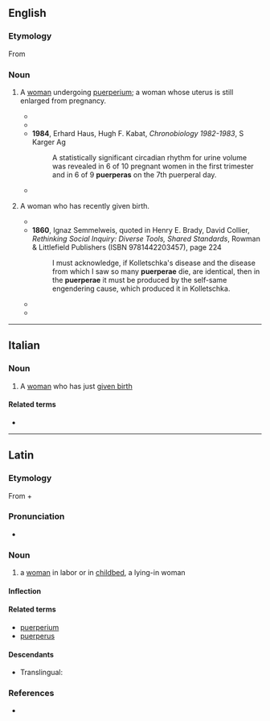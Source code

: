 ==English==

===Etymology===
From {{etyl|la|en}} {{m|la|puerpera}}

===Noun===
{{en-noun|puerperas|puerperae}}
# {{lb|en|obstetrics}} A [[woman]] undergoing [[puerperium]]; a woman whose uterus is still enlarged from pregnancy.
#* {{quote-book|year=1918|passage=I saw a very serious hemorrhage result from relaxation of the uterus on the eleventh day when the '''puerpera''' had been frightened by a domestic quarrel.|page=813|title=Principles and practice of obstetrics|author=Joseph Bolivar De Lee}}
#* {{quote-book|year=1934|passage=Since one of the principal reasons for keeping the '''puerpera''' in a recumbent posture is avoidance of strain upon relaxed and weakened supporting structures by a large heavy uterus, the length of the stay in bed is not made a matter of routine|title=Pamphlets and Reprints|page=350|author=Karl Mathias Beierlein}}
#* '''1984''', Erhard Haus, Hugh F. Kabat, ''Chronobiology 1982-1983'', S Karger Ag
#*: A statistically significant circadian rhythm for urine volume was revealed in 6 of 10 pregnant women in the first trimester and in 6 of 9 '''puerperas''' on the 7th puerperal day.
#* {{quote-book|year=2011|passage=Abdominal ultrasound of the '''puerpera''' usually does not require a full bladder, because the enlarged uterus directly abuts the anterior abdominal wall and can be scanned without difficulty.|title=Ultrasound in Obstetrics and Gynecology|volume=1|author=Eberhard Merz|chapter=Ultrasound in the Puerperium|page=39}}
# {{lb|en|rare}} A woman who has recently given birth.
#* {{quote-book|year=1731|passage=An often proved Remedy to bring away what is, or should not be left in the Womb of a '''Puerpera''', though it were Part of a dead Child.|page=6|volume=3|title=Medicinal experiments|author=Robert Boyle}}
#* '''1860''', Ignaz Semmelweis, quoted in Henry E. Brady, David Collier, ''Rethinking Social Inquiry: Diverse Tools, Shared Standards'', Rowman & Littlefield Publishers (ISBN 9781442203457), page 224
#*: I must acknowledge, if Kolletschka&#39;s disease and the disease from which I saw so many '''puerperae''' die, are identical, then in the '''puerperae''' it must be produced by the self-same engendering cause, which produced it in Kolletschka.
#* {{quote-book|year=1885|passage=Among the ancient Iranians, the '''puerpera''', like the menstruating woman, was regarded as "unclean".|title=Woman: an historical, gynæcological and anthropological compendium|author=Hermann Heinrich Ploss, Max Bartels, Paul Bartels, translated by Eric John Dingwall|page=150}}
#* {{quote-book|year=1907|passage=With the exception of the very nearest, — for instance, the husband and the mother of the '''puerpera''', — visitors should be kept away until she has been out of bed for a few days, and even then admitted only in small numbers and one at a time.|title=A Text-book of the science and art of obstetrics|author=Henry Jacques Garrigues|page=243}}

----

==Italian==

===Noun===
{{it-noun|f}}

# A [[woman]] who has just [[given birth]]

====Related terms====
* {{l|it|puerperio}}

----

==Latin==

===Etymology===
From {{m|la|puer||boy, child}} + {{m|la|pariō||bear, give birth}}

===Pronunciation===
* {{la-IPA|puerpera}}

===Noun===
{{la-noun|puerpera|puerperae|f|first}}

# a [[woman]] in labor or in [[childbed]], a lying-in woman

====Inflection====
{{la-decl-1st|puerper}}

====Related terms====
* [[puerperium]]
* [[puerperus]]

====Descendants====
* Translingual: {{taxlink|Thiodina puerpera|species|noshow=1}}

===References===
* {{R:du Cange}}